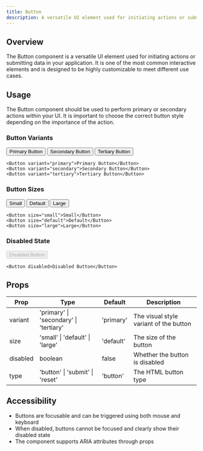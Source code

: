 ```yaml
---
title: Button
description: A versatile UI element used for initiating actions or submitting data in your application.
---
```



## Overview

The Button component is a versatile UI element used for initiating actions or submitting data in your application. It is one of the most common interactive elements and is designed to be highly customizable to meet different use cases.

## Usage

The Button component should be used to perform primary or secondary actions within your UI. It is important to choose the correct button style depending on the importance of the action.

### Button Variants

<div class="flex flex-wrap gap-4 my-8">
  <Button variant="primary" client:load>
    Primary Button
  </Button>
  <Button variant="secondary" client:load>
    Secondary Button
  </Button>
  <Button variant="tertiary" client:load>
    Tertiary Button
  </Button>
</div>

```svelte
<Button variant="primary">Primary Button</Button>
<Button variant="secondary">Secondary Button</Button>
<Button variant="tertiary">Tertiary Button</Button>
```

### Button Sizes

<div class="flex flex-wrap items-center gap-4 my-8">
  <Button size="small" client:load>
    Small
  </Button>
  <Button size="default" client:load>
    Default
  </Button>
  <Button size="large" client:load>
    Large
  </Button>
</div>

```svelte
<Button size="small">Small</Button>
<Button size="default">Default</Button>
<Button size="large">Large</Button>
```

### Disabled State

<div class="flex flex-wrap gap-4 my-8">
  <Button disabled client:load>
    Disabled Button
  </Button>
</div>

```svelte
<Button disabled>Disabled Button</Button>
```

## Props

| Prop     | Type                                   | Default   | Description                            |
| -------- | -------------------------------------- | --------- | -------------------------------------- |
| variant  | 'primary' \| 'secondary' \| 'tertiary' | 'primary' | The visual style variant of the button |
| size     | 'small' \| 'default' \| 'large'        | 'default' | The size of the button                 |
| disabled | boolean                                | false     | Whether the button is disabled         |
| type     | 'button' \| 'submit' \| 'reset'        | 'button'  | The HTML button type                   |

## Accessibility

- Buttons are focusable and can be triggered using both mouse and keyboard
- When disabled, buttons cannot be focused and clearly show their disabled state
- The component supports ARIA attributes through props
